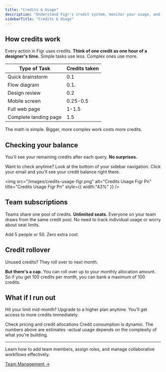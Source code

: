 ```yaml
---
title: "Credits & Usage"
description: "Understand Figr's credit system, monitor your usage, and optimize your subscription for maximum value."
sidebarTitle: "Credits & Usage"
---
```


## How credits work

Every action in Figr uses credits. **Think of one credit as one hour of a designer's time.** Simple tasks use less. Complex ones use more.

| Type of Task          | Credits taken |
| --------------------- | ------------- |
| Quick brainstorm      | 0.1           |
| Flow diagram          | 0.1.          |
| Design review         | 0.2           |
| Mobile screen         | 0.25-0.5      |
| Full web page         | 1-1.5         |
| Complete landing page | 1.5           |

The math is simple. Bigger, more complex work costs more credits.

## Checking your balance

You'll see your remaining credits after each query. **No surprises.**

Want to check anytime? Look at the bottom of your sidebar navigation. Click your email and you'll see your credit balance right there.

<img
  src="/images/credits-usage-figr.png"
  alt="Credits Usage Figr Pn"
  title="Credits Usage Figr Pn"
  style={{ width:"43%" }}
/>

## Team subscriptions

Teams share one pool of credits. **Unlimited seats.** Everyone on your team draws from the same credit pool. No need to track individual usage or worry about seat limits.

Add 5 people or 50. Zero extra cost.

## Credit rollover

Unused credits? They roll over to next month.

**But there's a cap.** You can roll over up to your monthly allocation amount. So if you get 100 credits per month, you can bank a maximum of 100 credits.

## What if I run out

Hit your limit mid-month? Upgrade to a higher plan anytime. You'll get access to more credits immediately.

<Card title="View all plans" icon="credit-card" href="https://figr.design/pricing">
  Check pricing and credit allocations
</Card>


<Note>
  Credit consumption is dynamic. The numbers above are estimates -actual usage depends on the complexity of what you're building.
</Note>

---

<Card title="Manage Your Team" icon="users">
  Learn how to add team members, assign roles, and manage collaborative workflows effectively.

  [Team Management →](/account/team-management)
</Card>